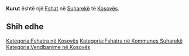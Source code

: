 {{Fshat në Kosovës
 | Emri                = Kurut
| srp_N_name = Kurut
| srp_N_FULL_NAME_RO = Kurut
| srp_N_FULL_NAME_ND_RO = Kurut
| srp_N_SORT_NAME_RG = KURUT
| srp_N_FULL_NAME_RG = Kurut
| srp_N_FULL_NAME_ND_RG = Kurut

 | Emri (Rasa dhanore) = 
 | Figura              = 
 | Shteti              = Kosovo
 | Komuna              = Suharekë
 | Kodi postar         = 
 | Sipërfaqja          = 

 | Popullsia           = 

 | Regj. i popullsisë  = 
 | Dend. e popullsisë  = 
 | Faqja zyrtare       = 
 <!--- Koordinatat ----> 
 | Gjerësia            = 42.683333
 | Gjatësia            = 20.726667
 | Lartësia            = 
}}
'''Kurut''' është një [[Fshat]] në [[Suharekë]] të [[Kosovës]].

<!-- == Gjeografia == -->
<!-- == Historia == -->
<!-- == Demografia == -->
== Shih edhe ==
{{Komuna Suharekë}}
{{Kosovo-Administrata-Cung}}

[[Kategoria:Fshatra në Kosovës]]
[[Kategoria:Fshatra në Kommunes Suharekë]]
[[Kategoria:Vendbanime në Kosovës]]